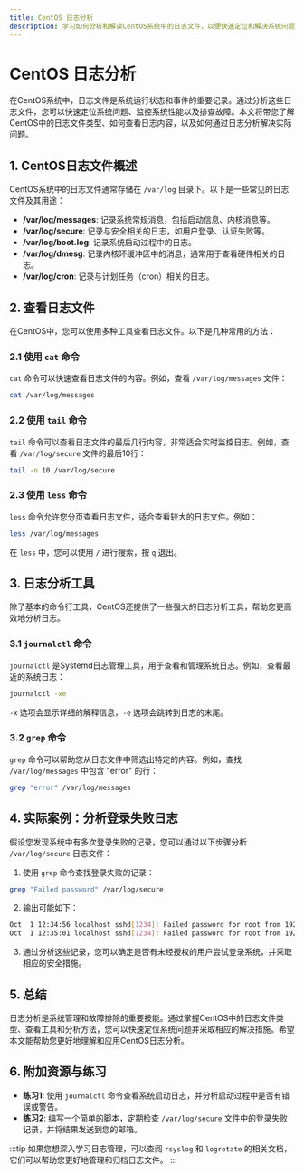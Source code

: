 ```yaml
---
title: CentOS 日志分析
description: 学习如何分析和解读CentOS系统中的日志文件，以便快速定位和解决系统问题。
---
```


# CentOS 日志分析

在CentOS系统中，日志文件是系统运行状态和事件的重要记录。通过分析这些日志文件，您可以快速定位系统问题、监控系统性能以及排查故障。本文将带您了解CentOS中的日志文件类型、如何查看日志内容，以及如何通过日志分析解决实际问题。

## 1. CentOS日志文件概述

CentOS系统中的日志文件通常存储在 `/var/log` 目录下。以下是一些常见的日志文件及其用途：

- **/var/log/messages**: 记录系统常规消息，包括启动信息、内核消息等。
- **/var/log/secure**: 记录与安全相关的日志，如用户登录、认证失败等。
- **/var/log/boot.log**: 记录系统启动过程中的日志。
- **/var/log/dmesg**: 记录内核环缓冲区中的消息，通常用于查看硬件相关的日志。
- **/var/log/cron**: 记录与计划任务（cron）相关的日志。

## 2. 查看日志文件

在CentOS中，您可以使用多种工具查看日志文件。以下是几种常用的方法：

### 2.1 使用 `cat` 命令

`cat` 命令可以快速查看日志文件的内容。例如，查看 `/var/log/messages` 文件：

```bash
cat /var/log/messages
```

### 2.2 使用 `tail` 命令

`tail` 命令可以查看日志文件的最后几行内容，非常适合实时监控日志。例如，查看 `/var/log/secure` 文件的最后10行：

```bash
tail -n 10 /var/log/secure
```

### 2.3 使用 `less` 命令

`less` 命令允许您分页查看日志文件，适合查看较大的日志文件。例如：

```bash
less /var/log/messages
```

在 `less` 中，您可以使用 `/` 进行搜索，按 `q` 退出。

## 3. 日志分析工具

除了基本的命令行工具，CentOS还提供了一些强大的日志分析工具，帮助您更高效地分析日志。

### 3.1 `journalctl` 命令

`journalctl` 是Systemd日志管理工具，用于查看和管理系统日志。例如，查看最近的系统日志：

```bash
journalctl -xe
```

`-x` 选项会显示详细的解释信息，`-e` 选项会跳转到日志的末尾。

### 3.2 `grep` 命令

`grep` 命令可以帮助您从日志文件中筛选出特定的内容。例如，查找 `/var/log/messages` 中包含 "error" 的行：

```bash
grep "error" /var/log/messages
```

## 4. 实际案例：分析登录失败日志

假设您发现系统中有多次登录失败的记录，您可以通过以下步骤分析 `/var/log/secure` 日志文件：

1. 使用 `grep` 命令查找登录失败的记录：

```bash
grep "Failed password" /var/log/secure
```

2. 输出可能如下：

```bash
Oct  1 12:34:56 localhost sshd[1234]: Failed password for root from 192.168.1.100 port 22 ssh2
Oct  1 12:35:01 localhost sshd[1234]: Failed password for root from 192.168.1.100 port 22 ssh2
```

3. 通过分析这些记录，您可以确定是否有未经授权的用户尝试登录系统，并采取相应的安全措施。

## 5. 总结

日志分析是系统管理和故障排除的重要技能。通过掌握CentOS中的日志文件类型、查看工具和分析方法，您可以快速定位系统问题并采取相应的解决措施。希望本文能帮助您更好地理解和应用CentOS日志分析。

## 6. 附加资源与练习

- **练习1**: 使用 `journalctl` 命令查看系统启动日志，并分析启动过程中是否有错误或警告。
- **练习2**: 编写一个简单的脚本，定期检查 `/var/log/secure` 文件中的登录失败记录，并将结果发送到您的邮箱。

:::tip
如果您想深入学习日志管理，可以查阅 `rsyslog` 和 `logrotate` 的相关文档，它们可以帮助您更好地管理和归档日志文件。
:::